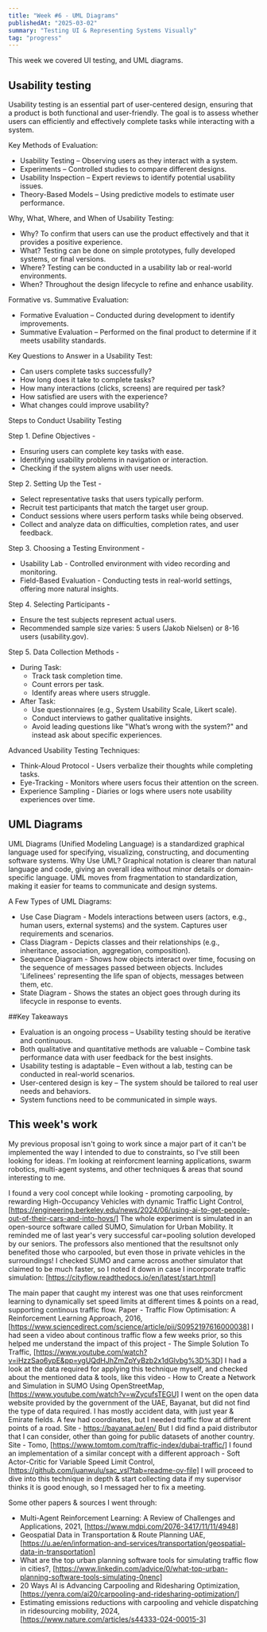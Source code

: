 ```yaml
---
title: "Week #6 - UML Diagrams"
publishedAt: "2025-03-02"
summary: "Testing UI & Representing Systems Visually"
tag: "progress"
---
```


This week we covered UI testing, and UML diagrams.

## Usability testing

Usability testing is an essential part of user-centered design, ensuring that a product is both functional and user-friendly. 
The goal is to assess whether users can efficiently and effectively complete tasks while interacting with a system.

Key Methods of Evaluation:
* Usability Testing – Observing users as they interact with a system.
* Experiments – Controlled studies to compare different designs.
* Usability Inspection – Expert reviews to identify potential usability issues.
* Theory-Based Models – Using predictive models to estimate user performance.

Why, What, Where, and When of Usability Testing:
* Why? To confirm that users can use the product effectively and that it provides a positive experience.
* What? Testing can be done on simple prototypes, fully developed systems, or final versions.
* Where? Testing can be conducted in a usability lab or real-world environments.
* When? Throughout the design lifecycle to refine and enhance usability.

Formative vs. Summative Evaluation:
* Formative Evaluation – Conducted during development to identify improvements.
* Summative Evaluation – Performed on the final product to determine if it meets usability standards.

Key Questions to Answer in a Usability Test:
* Can users complete tasks successfully?
* How long does it take to complete tasks?
* How many interactions (clicks, screens) are required per task?
* How satisfied are users with the experience?
* What changes could improve usability?

Steps to Conduct Usability Testing

Step 1. Define Objectives -
* Ensuring users can complete key tasks with ease.
* Identifying usability problems in navigation or interaction.
* Checking if the system aligns with user needs.

Step 2. Setting Up the Test -
* Select representative tasks that users typically perform.
* Recruit test participants that match the target user group.
* Conduct sessions where users perform tasks while being observed.
* Collect and analyze data on difficulties, completion rates, and user feedback.

Step 3. Choosing a Testing Environment -
* Usability Lab - Controlled environment with video recording and monitoring.
* Field-Based Evaluation - Conducting tests in real-world settings, offering more natural insights.

Step 4. Selecting Participants -
* Ensure the test subjects represent actual users.
* Recommended sample size varies: 5 users (Jakob Nielsen) or 8-16 users (usability.gov).

Step 5. Data Collection Methods -
* During Task:
    * Track task completion time.
    * Count errors per task.
    * Identify areas where users struggle.
* After Task:
    * Use questionnaires (e.g., System Usability Scale, Likert scale).
    * Conduct interviews to gather qualitative insights.
    * Avoid leading questions like "What’s wrong with the system?" and instead ask about specific experiences.

Advanced Usability Testing Techniques:
* Think-Aloud Protocol - Users verbalize their thoughts while completing tasks.
* Eye-Tracking - Monitors where users focus their attention on the screen.
* Experience Sampling - Diaries or logs where users note usability experiences over time.

## UML Diagrams

UML Diagrams (Unified Modeling Language) is a standardized graphical language used for specifying, visualizing, constructing, and documenting software systems.
Why Use UML? Graphical notation is clearer than natural language and code, giving an overall idea without minor details or domain-specific language.
UML moves from fragmentation to standardization, making it easier for teams to communicate and design systems.

A Few Types of UML Diagrams:
* Use Case Diagram - Models interactions between users (actors, e.g., human users, external systems) and the system. Captures user requirements and scenarios.
* Class Diagram - Depicts classes and their relationships (e.g., inheritance, association, aggregation, composition).
* Sequence Diagram - Shows how objects interact over time, focusing on the sequence of messages passed between objects. Includes 'Lifelinees' representing the life span of objects, messages between them, etc.
* State Diagram - Shows the states an object goes through during its lifecycle in response to events.

##Key Takeaways

* Evaluation is an ongoing process – Usability testing should be iterative and continuous.
* Both qualitative and quantitative methods are valuable – Combine task performance data with user feedback for the best insights.
* Usability testing is adaptable – Even without a lab, testing can be conducted in real-world scenarios.
* User-centered design is key – The system should be tailored to real user needs and behaviors.
* System functions need to be communicated in simple ways.

## This week's work

My previous proposal isn't going to work since a major part of it can't be implemented the way I intended to due to constraints, 
so I've still been looking for ideas. I'm looking at reinforcment learning applications, swarm robotics, multi-agent systems, and other techniques & areas that sound interesting to me. 

I found a very cool concept while looking - promoting carpooling, by rewarding High-Occupancy Vehicles with dynamic Traffic Light Control, [https://engineering.berkeley.edu/news/2024/06/using-ai-to-get-people-out-of-their-cars-and-into-hovs/]
The whole experiment is simulated in an open-source software called SUMO, Simulation for Urban Mobility.  It reminded me of last year's very successful car=pooling solution developed by our seniors. 
The professors also mentioned that the resultsnot only benefited those who carpooled, but even those in private vehicles in the surroundings!
I checked SUMO and came across another simulator that claimed to be much faster, so I noted it down in case I incorporate traffic simulation: [https://cityflow.readthedocs.io/en/latest/start.html]

The main paper that caught my interest was one that uses reinforcment learning to dynamically set speed limits at different times & points on a read, supporting continous traffic flow. Paper - Traffic Flow Optimisation: A Reinforcement Learning Approach, 2016, [https://www.sciencedirect.com/science/article/pii/S0952197616000038]
I had seen a video about continous traffic flow a few weeks prior, so this helped me understand the impact of this project - The Simple Solution To Traffic, [https://www.youtube.com/watch?v=iHzzSao6ypE&pp=ygUQdHJhZmZpYyBzb2x1dGlvbg%3D%3D]
I had a look at the data required for applying this technique myself, and checked about the mentioned data & tools, like this video - How to Create a Network and Simulation in SUMO Using OpenStreetMap, [https://www.youtube.com/watch?v=wZycufsTEGU]
I went on the open data website provided by the government of the UAE, Bayanat, but did not find the type of data required. I has mostly accident data, with just year & Emirate fields. A few had coordinates, but I needed traffic flow at different points of a road. Site - https://bayanat.ae/en/
But I did find a paid distributor that I can consider, other than going for public datasets of another country. Site - Tomo, [https://www.tomtom.com/traffic-index/dubai-traffic/]
I found an implementation of a similar concept with a different approach - Soft Actor-Critic for Variable Speed Limit Control, [https://github.com/juanwulu/sac_vsl?tab=readme-ov-file]
I will proceed to dive into this technique in depth & start collecting data if my supervisor thinks it is good enough, so I messaged her to fix a meeting.  

Some other papers & sources I went through:

* Multi-Agent Reinforcement Learning: A Review of Challenges and Applications, 2021, [https://www.mdpi.com/2076-3417/11/11/4948]
* Geospatial Data in Transportation & Route Planning UAE, [https://u.ae/en/information-and-services/transportation/geospatial-data-in-transportation]
* What are the top urban planning software tools for simulating traffic flow in cities?, [https://www.linkedin.com/advice/0/what-top-urban-planning-software-tools-simulating-0nenc]
* 20 Ways AI is Advancing Carpooling and Ridesharing Optimization, [https://yenra.com/ai20/carpooling-and-ridesharing-optimization/]
* Estimating emissions reductions with carpooling and vehicle dispatching in ridesourcing mobility, 2024, [https://www.nature.com/articles/s44333-024-00015-3]
